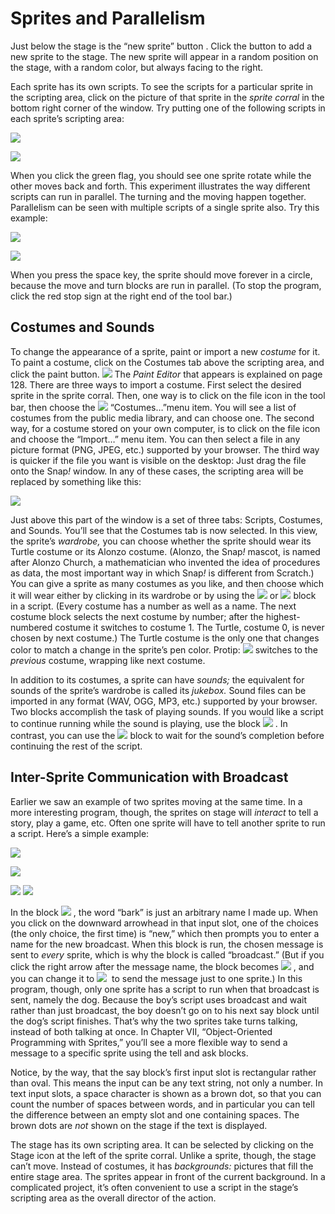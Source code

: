 # Sprites and Parallelism

Just below the stage is the "new sprite" button . Click the button to
add a new sprite to the stage. The new sprite will appear in a random
position on the stage, with a random color, but always facing to the
right.

Each sprite has its own scripts. To see the scripts for a particular
sprite in the scripting area, click on the picture of that sprite in the
*sprite corral* in the bottom right corner of the window. Try putting
one of the following scripts in each sprite's scripting area:

![](assets/images/image26.png)
<!--{width="149px" height="95px"} -->

![](assets/images/image27.png)
<!--{width="148px" height="112px"} -->


When you click the green flag, you should see one sprite rotate while
the other moves back and forth. This experiment illustrates the way
different scripts can run in parallel. The turning and the moving happen
together. Parallelism can be seen with multiple scripts of a single
sprite also. Try this example:

![](assets/images/image28.png)
<!--{width="166px" height="84px"} -->

![](assets/images/image29.png)
<!--{width="166px" height="86px"} -->


When you press the space key, the sprite should move forever in a
circle, because the move and turn blocks are run in parallel. (To stop
the program, click the red stop sign at the right end of the tool bar.)

## Costumes and Sounds

To change the appearance of a sprite, paint or import a new *costume* for it. To paint a costume, click on the Costumes tab above the scripting area, and click the paint button. ![](assets/images/image32.png) <!-- {width="28" height="16"} -->
 The *Paint Editor* that appears is explained on page 128. There are three ways to import a costume. First select the desired sprite in the sprite corral. Then, one way is to click on the file icon in the tool bar, then choose the ![](assets/images/image30.png) <!-- {width="31px" height="21px"} --> "Costumes..."menu item. You will see a list of costumes from the public media library, and can choose one. The second way, for a
costume stored on your own computer, is to click on the file icon and
choose the "Import..." menu item. You can then select a file in any
picture format (PNG, JPEG, etc.) supported by your browser. The third
way is quicker if the file you want is visible on the desktop: Just drag
the file onto the Snap<em>!</em> window. In any of these cases, the scripting
area will be replaced by something like this:

![](assets/images/image31.png) <!-- {width="170px" height="180px"} -->

Just above this part of the window is a set of three tabs: Scripts,
Costumes, and Sounds. You'll see that the Costumes tab is now selected.
In this view, the sprite's *wardrobe,* you can choose whether the sprite
should wear its Turtle costume or its Alonzo costume. (Alonzo, the
Snap<em>!</em> mascot, is named after Alonzo Church, a mathematician who
invented the idea of procedures as data, the most important way in which
Snap<em>!</em> is different from Scratch.) You can give a sprite as many
costumes as you like, and then choose which it will wear either by
clicking in its wardrobe or by using the ![](assets/images/image34.png) <!-- {width="180" height="25"} -->
 or ![](assets/images/image35.png) <!-- {width="90px" height="23px"} --> block in a script. (Every
costume has a number as well as a name. The next costume block selects
the next costume by number; after the highest-numbered costume it
switches to costume 1. The Turtle, costume 0, is never chosen by next
costume.) The Turtle costume is the only one that changes color to match
a change in the sprite's pen color. Protip: ![](assets/images/image33.png) <!-- {width="173px" height="27px"} --> switches to the *previous*
costume, wrapping like next costume.

In addition to its costumes, a sprite can
have *sounds;* the equivalent for sounds of the sprite's wardrobe is
called its *jukebox.* Sound files can be imported in any format (WAV,
OGG, MP3, etc.) supported by your browser. Two blocks accomplish the
task of playing sounds. If you would like a script to continue running
while the sound is playing, use the block ![](assets/images/image39.png) <!-- {width="119" height="25"} -->
. In contrast, you can use the ![](assets/images/image38.png) <!-- {width="182px" height="25px"} -->
block to wait for the sound's completion before continuing the rest of
the script.

## Inter-Sprite Communication with Broadcast

Earlier we saw an example of two sprites moving at the same time. In a
more interesting program, though, the sprites on stage will *interact*
to tell a story, play a game, etc. Often one sprite will have to tell
another sprite to run a script. Here's a simple example:


![](assets/images/image41.png) <!-- {width="55px" height="107px"} -->

![](assets/images/image42.png)
<!--{width="267px" height="145px"} -->


![](assets/images/image43.png) <!-- {width="119px" height="83px"} -->
![](assets/images/image44.png) <!-- {width="146px" height="58px"} -->




In the block ![](assets/images/image40.png) <!-- {width="165px" height="24px"} -->, the word "bark" is just an arbitrary name I made up. When you click on the downward arrowhead in that input slot, one of the choices (the only choice, the first time) is "new," which then prompts you to enter a name for the new broadcast. When this block is run, the chosen message is sent to *every* sprite, which is why the block is called "broadcast." (But if you click the
right arrow after the message name, the block becomes ![](assets/images/image45.png) <!-- {width="172" height="19"} -->
, and you can  change it to ![](assets/images/image46.png) <!-- {width="173px" height="18px"} --> to send the message just to one sprite.) In this program,
though, only one sprite has a script to run when that broadcast is sent,
namely the dog. Because the boy's script uses broadcast and wait rather
than just broadcast, the boy doesn't go on to his next say block until
the dog's script finishes. That's why the two sprites take turns
talking, instead of both talking at once. In Chapter VII, "Object-Oriented Programming with Sprites," you'll see a more flexible way to send a message to a specific sprite using the tell and ask blocks.

Notice, by the way, that the say block's first input slot is rectangular
rather than oval. This means the input can be any text string, not only
a number. In text input slots, a space character is shown as a brown
dot, so that you can count the number of spaces between words, and in
particular you can tell the difference between an empty slot and one
containing spaces. The brown dots are *not* shown on the stage if the
text is displayed.

The stage has its own scripting area. It can be selected by clicking on
the Stage icon at the left of the sprite corral. Unlike a sprite,
though, the stage can't move. Instead of costumes, it has *backgrounds:*
pictures that fill the entire stage area. The sprites appear in front of
the current background. In a complicated project, it's often convenient
to use a script in the stage's scripting area as the overall director of
the action.
